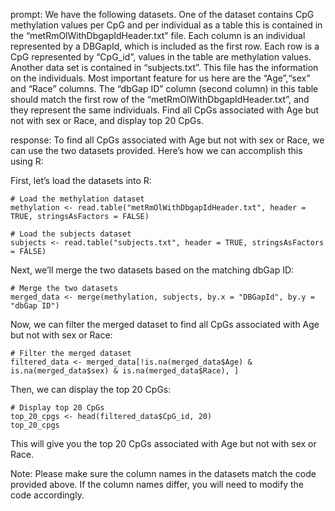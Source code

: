 prompt:
We have the following datasets. One of the dataset contains CpG methylation values per CpG and per individual as a table this is contained in the “metRmOlWithDbgapIdHeader.txt” file. Each column is an individual represented by a DBGapId, which is included as the first row. Each row is a CpG represented by "CpG_id", values in the table are methylation values. Another data set is contained in “subjects.txt”. This file has the information on the individuals. Most important feature for us here are the "Age","sex" and "Race" columns. The "dbGap ID" column (second column) in this table should match the first row of the "metRmOlWithDbgapIdHeader.txt", and they represent the same individuals. Find all CpGs associated with Age but not with sex or Race, and display top 20 CpGs.

response:
To find all CpGs associated with Age but not with sex or Race, we can use the two datasets provided. Here's how we can accomplish this using R:

First, let's load the datasets into R:

```
# Load the methylation dataset
methylation <- read.table("metRmOlWithDbgapIdHeader.txt", header = TRUE, stringsAsFactors = FALSE)

# Load the subjects dataset
subjects <- read.table("subjects.txt", header = TRUE, stringsAsFactors = FALSE)
```

Next, we'll merge the two datasets based on the matching dbGap ID:

```
# Merge the two datasets
merged_data <- merge(methylation, subjects, by.x = "DBGapId", by.y = "dbGap ID")
```

Now, we can filter the merged dataset to find all CpGs associated with Age but not with sex or Race:

```
# Filter the merged dataset
filtered_data <- merged_data[!is.na(merged_data$Age) & is.na(merged_data$sex) & is.na(merged_data$Race), ]
```

Then, we can display the top 20 CpGs:

```
# Display top 20 CpGs
top_20_cpgs <- head(filtered_data$CpG_id, 20)
top_20_cpgs
```

This will give you the top 20 CpGs associated with Age but not with sex or Race.

Note: Please make sure the column names in the datasets match the code provided above. If the column names differ, you will need to modify the code accordingly.
